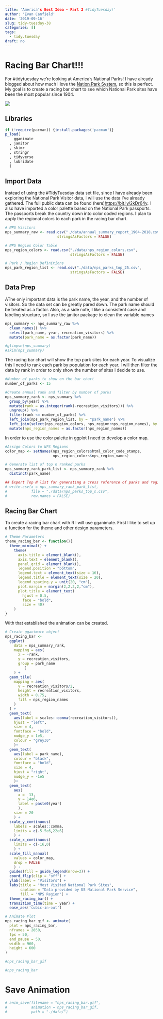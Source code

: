 ```yaml
---
title: 'America's Best Idea - Part 2 #TidyTuesday!'
author: 'Evan Canfield'
date: '2019-09-16'
slug: tidy-tuesday-38
categories: []
tags:
  - tidy.tuesday
draft: no
---
```


# Racing Bar Chart!!!

For #tidytuesday we're looking at America's National Parks! I have already blogged about how much I love the [Nation Park System](https://evancanfield.netlify.com/posts/2019-08-30-america-s-best-idea-national-parks/national-park-visuals/), so this is perfect. My goal is to create a racing bar chart to see which National Park sites have been the most popular since 1904. 

![](data/nps_racing_bar.gif)

## Libraries
```r
if (!require(pacman)) {install.packages('pacman')} 
p_load(
    gganimate
  , janitor
  , skimr
  , stringr
  , tidyverse
  , lubridate
  )
```

## Import Data
Instead of using the #TidyTuesday data set file, since I have already been exploring the National Park Visitor data, I will use the data I've already gathered. The full public data can be found (here)<https://bit.ly/2kDr64y>. I also have imported a color palette based on the National Park passports. The passports break the country down into color coded regions. I plan to apply the regional colors to each park in the racing bar chart. 
```r
# NPS Visitors
nps_summary_raw <- read.csv("./data/annual_summary_report_1904-2018.csv",
                        stringsAsFactors = FALSE)

# NPS Region Color Table
nps_region_colors <- read.csv("./data/nps_region_colors.csv",
                              stringsAsFactors = FALSE)

# Park / Region Definitions
nps_park_region_list <- read.csv("./data/nps_parks_top_25.csv",
                              stringsAsFactors = FALSE)
```

## Data Prep
AThe only important data is the park name, the year, and the number of visitors. So the data set can be greatly pared down. The park name should be treated as a factor. Also, as a side note, I like a consistent case and labeling structure, so I use the janitor package to clean the variable names
```r
nps_summary <- nps_summary_raw %>% 
  clean_names() %>% 
  select(park_name, year, recreation_visitors) %>% 
  mutate(park_name = as.factor(park_name))

#glimpse(nps_summary)
#skim(nps_summary)
```

The racing bar chart will show the top park sites for each year. To visualize this I need to rank each park by population for each year. I will then filter the data by rank in order to only show the number of sites I decide to use.
```r
#Number of parks to show on the bar chart
number_of_parks <- 15

#Create annual rank and filter by number of parks
nps_summary_rank <- nps_summary %>% 
  group_by(year) %>% 
  mutate(rank = as.integer(rank(-recreation_visitors))) %>% 
  ungroup() %>% 
  filter(rank <= number_of_parks) %>% 
  left_join(nps_park_region_list, by = "park_name") %>% 
  left_join(select(nps_region_colors, nps_region:nps_region_names), by = "nps_region" ) %>% 
  mutate(nps_region_names = as.factor(nps_region_names))
```

In order to use the color palette in ggplot I need to develop a color map.
```r
#Assign Colors to NPS Regions
color_map <- setNames(nps_region_colors$html_color_code_stamps,
                      nps_region_colors$nps_region_names)
```

```r
# Generate list of top n ranked parks
nps_summary_rank_park_list <- nps_summary_rank %>% 
  distinct(park_name)

## Export Top N list for generating a cross reference of parks and regions
# write.csv(x = nps_summary_rank_park_list,
#           file = "./data/nps_parks_top_n.csv", 
#           row.names = FALSE)
```

## Racing Bar Chart
To create a racing bar chart with R I will use gganimate. First I like to set up a function for the theme and other design parameters.
```r
# Theme Parameters
theme_racing_bar <- function(){
  theme_minimal() +
    theme(
      axis.title = element_blank(),
      axis.text = element_blank(),
      panel.grid = element_blank(),
      legend.position = "bottom",
      legend.text = element_text(size = 16),
      legend.title = element_text(size = 20),
      legend.spacing.y = unit(20, "cm"),
      plot.margin = margin(2,2,2,2,"cm"),
      plot.title = element_text(
        hjust = 0.5, 
        face = "bold",
        size = 40)
    )
}
```

With that established the animation can be created.
```r
# Create gganimate object
nps_racing_bar <- 
  ggplot(
    data = nps_summary_rank,
    mapping = aes(
      x = -rank,
      y = recreation_visitors,
      group = park_name
         )
    ) +
  geom_tile(
    mapping = aes(
      y = recreation_visitors/2,
      height = recreation_visitors, 
      width = 0.75,
      fill = nps_region_names
    )
  ) +
  geom_text(
    aes(label = scales::comma(recreation_visitors)),
    hjust = "left",
    size = 4,
    fontface = "bold",
    nudge_y = 1e5, 
    colour = "grey30"
    )+
  geom_text(
    aes(label = park_name),
    colour = "black", 
    fontface = "bold",
    size = 4,
    hjust = "right",
    nudge_y = -1e5
    )+
  geom_text(
    aes(
      x = -13,
      y = 14e6,
      label = paste0(year)
      ),
    size = 20
    ) +
  scale_y_continuous(
    labels = scales::comma,
    limits = c(-5.5e6,22e6)
    ) +
  scale_x_continuous(
    limits = c(-16,0)
    ) +
  scale_fill_manual(
    values = color_map, 
    drop = FALSE
    ) +
  guides(fill = guide_legend(nrow=3)) +
  coord_flip(clip = "off") + 
  ylab(label = "Visitors") +
  labs(title = "Most Visited National Park Sites",
       caption = "Data provided by US National Park Service",
       fill = "NPS Region") +
  theme_racing_bar() +
  transition_time(time = year) +
  ease_aes('cubic-in-out')

# Animate Plot
nps_racing_bar_gif <- animate(
  plot = nps_racing_bar,
  nframes = 2850,
  fps = 50,
  end_pause = 50,
  width = 960,
  height = 600
)

#nps_racing_bar_gif

#nps_racing_bar
```

# Save Animation
```r
# anim_save(filename = "nps_racing_bar.gif", 
#           animation = nps_racing_bar_gif, 
#           path = "./data/")
```

